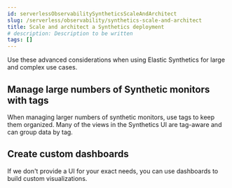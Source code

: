 ```yaml
---
id: serverlessObservabilitySyntheticsScaleAndArchitect
slug: /serverless/observability/synthetics-scale-and-architect
title: Scale and architect a Synthetics deployment
# description: Description to be written
tags: []
---
```


<p><DocBadge template="technical preview" /></p>

<div id="synthetics-scale-and-architect"></div>

Use these advanced considerations when using Elastic Synthetics
for large and complex use cases.

<div id="synthetics-tagging"></div>

## Manage large numbers of Synthetic monitors with tags

When managing larger numbers of synthetic monitors, use tags to keep them organized.
Many of the views in the Synthetics UI are tag-aware and can group data by tag.

<div id="synthetics-custom-dashboards"></div>

## Create custom dashboards

If we don't provide a UI for your exact needs, you can use <DocLink id="serverlessObservabilityDashboards">dashboards</DocLink> to build custom visualizations.
